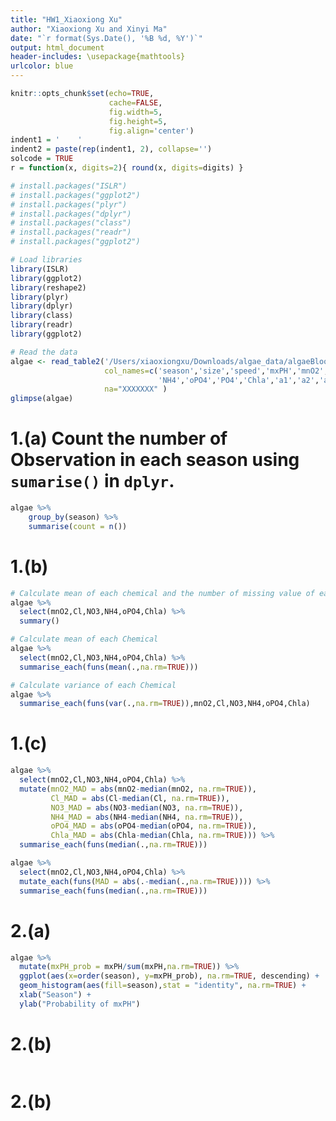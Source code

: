 ```yaml
---
title: "HW1_Xiaoxiong Xu"
author: "Xiaoxiong Xu and Xinyi Ma"
date: "`r format(Sys.Date(), '%B %d, %Y')`"
output: html_document
header-includes: \usepackage{mathtools}
urlcolor: blue
---
```


```r
knitr::opts_chunk$set(echo=TRUE, 
                      cache=FALSE, 
                      fig.width=5, 
                      fig.height=5,
                      fig.align='center')
indent1 = '    '      
indent2 = paste(rep(indent1, 2), collapse='')
solcode = TRUE
r = function(x, digits=2){ round(x, digits=digits) }

# install.packages("ISLR")
# install.packages("ggplot2")
# install.packages("plyr")
# install.packages("dplyr")
# install.packages("class")
# install.packages("readr")
# install.packages("ggplot2")

# Load libraries
library(ISLR)
library(ggplot2)
library(reshape2)
library(plyr)
library(dplyr)
library(class)
library(readr)
library(ggplot2)

# Read the data
algae <- read_table2('/Users/xiaoxiongxu/Downloads/algae_data/algaeBloom.txt',
                     col_names=c('season','size','speed','mxPH','mnO2','Cl','NO3',
                                 'NH4','oPO4','PO4','Chla','a1','a2','a3','a4','a5','a6','a7'),
                     na="XXXXXXX" )
glimpse(algae)
```
# 1.(a) Count the number of Observation in each season using `sumarise()` in `dplyr`.
```r
algae %>%
    group_by(season) %>%
    summarise(count = n())
```
# 1.(b)
```r
# Calculate mean of each chemical and the number of missing value of each chemcial
algae %>% 
  select(mnO2,Cl,NO3,NH4,oPO4,Chla) %>%
  summary()

# Calculate mean of each Chemical
algae %>%
  select(mnO2,Cl,NO3,NH4,oPO4,Chla) %>%
  summarise_each(funs(mean(.,na.rm=TRUE)))

# Calculate variance of each Chemical
algae %>%
  summarise_each(funs(var(.,na.rm=TRUE)),mnO2,Cl,NO3,NH4,oPO4,Chla)
```
# 1.(c)
```r
algae %>%
  select(mnO2,Cl,NO3,NH4,oPO4,Chla) %>%
  mutate(mnO2_MAD = abs(mnO2-median(mnO2, na.rm=TRUE)),
         Cl_MAD = abs(Cl-median(Cl, na.rm=TRUE)),
         NO3_MAD = abs(NO3-median(NO3, na.rm=TRUE)),
         NH4_MAD = abs(NH4-median(NH4, na.rm=TRUE)),
         oPO4_MAD = abs(oPO4-median(oPO4, na.rm=TRUE)),
         Chla_MAD = abs(Chla-median(Chla, na.rm=TRUE))) %>%
  summarise_each(funs(median(.,na.rm=TRUE)))

algae %>%
  select(mnO2,Cl,NO3,NH4,oPO4,Chla) %>%
  mutate_each(funs(MAD = abs(.-median(.,na.rm=TRUE)))) %>%
  summarise_each(funs(median(.,na.rm=TRUE)))
```
# 2.(a)
```r
algae %>% 
  mutate(mxPH_prob = mxPH/sum(mxPH,na.rm=TRUE)) %>%
  ggplot(aes(x=order(season), y=mxPH_prob), na.rm=TRUE, descending) + 
  geom_histogram(aes(fill=season),stat = "identity", na.rm=TRUE) +
  xlab("Season") +
  ylab("Probability of mxPH")
```
# 2.(b)
```r

```
# 2.(b)

